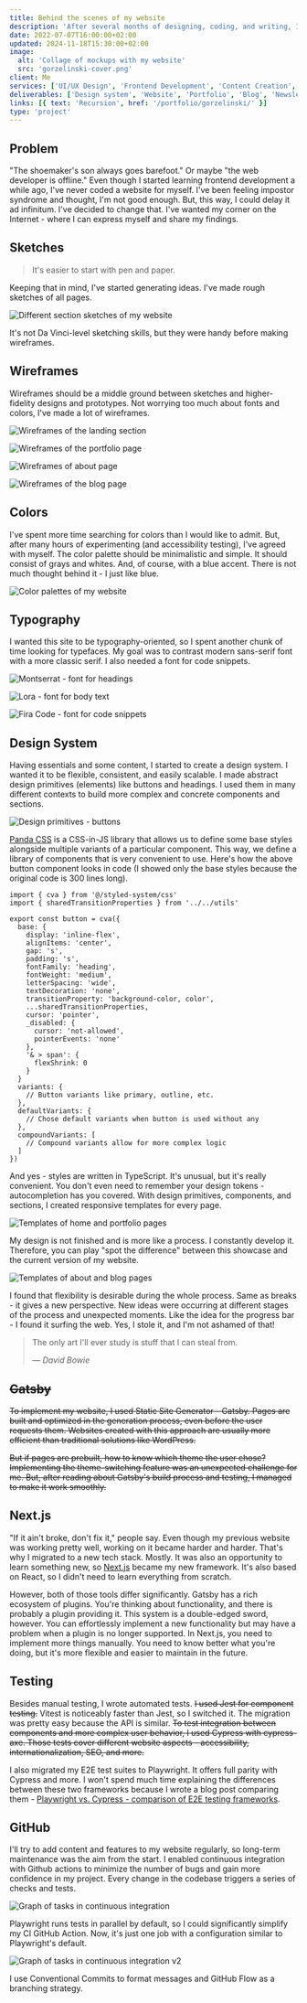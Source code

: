 ```yaml
---
title: Behind the scenes of my website
description: 'After several months of designing, coding, and writing, I have finally published my website.'
date: 2022-07-07T16:00:00+02:00
updated: 2024-11-18T15:30:00+02:00
image:
  alt: 'Collage of mockups with my website'
  src: 'gorzelinski-cover.png'
client: Me
services: ['UI/UX Design', 'Frontend Development', 'Content Creation', 'DevOps']
deliverables: ['Design system', 'Website', 'Portfolio', 'Blog', 'Newsletter']
links: [{ text: 'Recursion', href: '/portfolio/gorzelinski/' }]
type: 'project'
---
```


## Problem

"The shoemaker's son always goes barefoot." Or maybe "the web developer is offline." Even though I started learning frontend development a while ago, I've never coded a website for myself. I've been feeling impostor syndrome and thought, I'm not good enough. But, this way, I could delay it ad infinitum. I've decided to change that. I've wanted my corner on the Internet - where I can express myself and share my findings.

## Sketches

> It's easier to start with pen and paper.

Keeping that in mind, I've started generating ideas. I've made rough sketches of all pages.

![Different section sketches of my website](sketches.png)

It's not Da Vinci-level sketching skills, but they were handy before making wireframes.

## Wireframes

Wireframes should be a middle ground between sketches and higher-fidelity designs and prototypes. Not worrying too much about fonts and colors, I've made a lot of wireframes.

![Wireframes of the landing section](wireframes-landing.png)

![Wireframes of the portfolio page](wireframes-portfolio.png)

![Wireframes of about page](wireframes-about.png)

![Wireframes of the blog page](wireframes-blog.png)

## Colors

I've spent more time searching for colors than I would like to admit. But, after many hours of experimenting (and accessibility testing), I've agreed with myself. The color palette should be minimalistic and simple. It should consist of grays and whites. And, of course, with a blue accent. There is not much thought behind it - I just like blue.

![Color palettes of my website](colors.png)

## Typography

I wanted this site to be typography-oriented, so I spent another chunk of time looking for typefaces. My goal was to contrast modern sans-serif font with a more classic serif. I also needed a font for code snippets.

![Montserrat - font for headings](montserrat.png)

![Lora - font for body text](lora.png)

![Fira Code - font for code snippets](fira-code.png)

## Design System

Having essentials and some content, I started to create a design system. I wanted it to be flexible, consistent, and easily scalable. I made abstract design primitives (elements) like buttons and headings. I used them in many different contexts to build more complex and concrete components and sections.

![Design primitives - buttons](buttons.png)

[Panda CSS](https://panda-css.com/) is a CSS-in-JS library that allows us to define some base styles alongside multiple variants of a particular component. This way, we define a library of components that is very convenient to use. Here's how the above button component looks in code (I showed only the base styles because the original code is 300 lines long).

```tsx title="Defining a recipe for a button in Panda CSS"
import { cva } from '@/styled-system/css'
import { sharedTransitionProperties } from '../../utils'

export const button = cva({
  base: {
    display: 'inline-flex',
    alignItems: 'center',
    gap: 's',
    padding: 's',
    fontFamily: 'heading',
    fontWeight: 'medium',
    letterSpacing: 'wide',
    textDecoration: 'none',
    transitionProperty: 'background-color, color',
    ...sharedTransitionProperties,
    cursor: 'pointer',
    _disabled: {
      cursor: 'not-allowed',
      pointerEvents: 'none'
    },
    '& > span': {
      flexShrink: 0
    }
  }
  variants: {
    // Button variants like primary, outline, etc.
  },
  defaultVariants: {
    // Chose default variants when button is used without any
  },
  compoundVariants: [
    // Compound variants allow for more complex logic
  ]
})
```

And yes - styles are written in TypeScript. It's unusual, but it's really convenient. You don't even need to remember your design tokens - autocompletion has you covered.
With design primitives, components, and sections, I created responsive templates for every page.

![Templates of home and portfolio pages](templates-home-portfolio.png)

My design is not finished and is more like a process. I constantly develop it. Therefore, you can play "spot the difference" between this showcase and the current version of my website.

![Templates of about and blog pages](templates-about-blog.png)

I found that flexibility is desirable during the whole process. Same as breaks - it gives a new perspective. New ideas were occurring at different stages of the process and unexpected moments. Like the idea for the progress bar - I found it surfing the web. Yes, I stole it, and I'm not ashamed of that!

> The only art I'll ever study is stuff that I can steal from.
>
> &mdash;<cite> David Bowie</cite>

## ~~Gatsby~~

~~To implement my website, I used Static Site Generator - Gatsby. Pages are built and optimized in the generation process, even before the user requests them. Websites created with this approach are usually more efficient than traditional solutions like WordPress.~~

~~But if pages are prebuilt, how to know which theme the user chose? Implementing the theme-switching feature was an unexpected challenge for me. But, after reading about Gatsby's build process and testing, I managed to make it work smoothly.~~

## Next.js

"If it ain't broke, don't fix it," people say. Even though my previous website was working pretty well, working on it became harder and harder. That's why I migrated to a new tech stack. Mostly. It was also an opportunity to learn something new, so [Next.js](/blog/next-js-overview-in-1000-words/) became my new framework. It's also based on React, so I didn't need to learn everything from scratch.

However, both of those tools differ significantly. Gatsby has a rich ecosystem of plugins. You're thinking about functionality, and there is probably a plugin providing it. This system is a double-edged sword, however. You can effortlessly implement a new functionality but may have a problem when a plugin is no longer supported. In Next.js, you need to implement more things manually. You need to know better what you're doing, but it's more flexible and easier to maintain in the future.

## Testing

Besides manual testing, I wrote automated tests. ~~I used Jest for component testing.~~ Vitest is noticeably faster than Jest, so I switched it. The migration was pretty easy because the API is similar. ~~To test integration between components and more complex user behavior, I used Cypress with cypress-axe. Those tests cover different website aspects - accessibility, internationalization, SEO, and more.~~

I also migrated my E2E test suites to Playwright. It offers full parity with Cypress and more. I won't spend much time explaining the differences between these two frameworks because I wrote a blog post comparing them - [Playwright vs. Cypress - comparison of E2E testing frameworks](/blog/playwright-vs-cypress-comparison-of-e2e-testing-frameworks/).

## GitHub

I'll try to add content and features to my website regularly, so long-term maintenance was the aim from the start. I enabled continuous integration with Github actions to minimize the number of bugs and gain more confidence in my project. Every change in the codebase triggers a series of checks and tests.

![Graph of tasks in continuous integration](ci.png)

Playwright runs tests in parallel by default, so I could significantly simplify my CI GitHub Action. Now, it's just one job with a configuration similar to Playwright's default.

![Graph of tasks in continuous integration v2](ci-v2.png)

I use Conventional Commits to format messages and GitHub Flow as a branching strategy.
